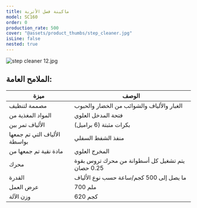 ```yaml
---
title: ماكينة فصل الأتربة
model: SC160
order: 0
production_rate: 500
cover: "@assets/product_thumbs/step_cleaner.jpg"
isLine: false
nested: true
---
```



<ProductTabs />

![step cleaner 12.jpg](@assets/article_images/step_cleaner/step-cleaner-12.jpg)

## **الملامح العامة:**

| ميزة                         | الوصف                                            |
| ---------------------------- | ------------------------------------------------ |
| مصممة لتنظيف                 | الغبار والألياف والشوائب من الخضار والحبوب       |
| المواد المغذية من            | فتحة المدخل العلوي                               |
| الألياف تمر بين              | بكرات مثبتة (6 براميل)                           |
| الألياف التي تم جمعها بواسطة | منفذ الشفط السفلي                                |
| مادة نقية تم جمعها من        | المخرج العلوي                                    |
| محرك                         | يتم تشغيل كل أسطوانة من محرك تروس بقوة 0.25 حصان |
| القدرة                       | ما يصل إلى 500 كجم/ساعة حسب نوع الألياف          |
| عرض العمل                    | 700 ملم                                          |
| وزن الآلة                    | 620 كجم                                          |
